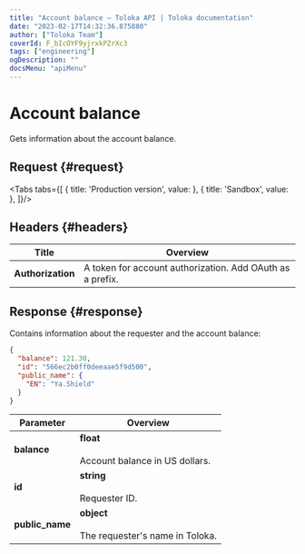 ```yaml
---
title: "Account balance — Toloka API | Toloka documentation"
date: "2023-02-17T14:32:36.875880"
author: ["Toloka Team"]
coverId: F_bIcOYF9yjrxkPZrXc3
tags: ["engineering"]
ogDescription: ""
docsMenu: "apiMenu"
---
```



# Account balance

<Announce/>

Gets information about the account balance.

## Request {#request}

<Tabs tabs={[
  { title: 'Production version', value: <BalanceList1/> },
  { title: 'Sandbox', value: <BalanceList2/> },
]}/>

## Headers {#headers}

Title | Overview
----- | -----
**Authorization** | A token for account authorization. Add OAuth as a prefix.

## Response {#response}

Contains information about the requester and the account balance:

```json
{
  "balance": 121.30,
  "id": "566ec2b0ff0deeaae5f9d500",
  "public_name": {
    "EN": "Ya.Shield"
  }
}
```

Parameter | Overview
----- | -----
**balance** | **float**<br/><br/>Account balance in US dollars.
**id** | **string**<br/><br/>Requester ID.
**public_name** | **object**<br/><br/>The requester's name in Toloka.

<ContactGuideSupport/>